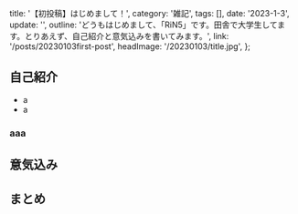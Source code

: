 
  title: '【初投稿】はじめまして！',
  category: '雑記',
  tags: [],
  date: '2023-1-3',
  update: '',
  outline:
    'どうもはじめまして、「RiN5」です。田舎で大学生してます。とりあえず、自己紹介と意気込みを書いてみます。',
  link: '/posts/20230103first-post',
  headImage: '/20230103/title.jpg',
};

## 自己紹介

- a
- a

### aaa

## 意気込み

## まとめ

<Meta title={meta.title} description={meta.outline}></Meta>
